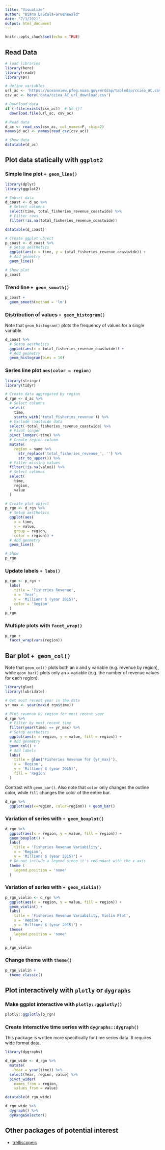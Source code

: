 ```yaml
---
title: "Visualize"
author: "Diana LaScala-Gruenewald"
date: "7/1/2021"
output: html_document
---
```


```r
knitr::opts_chunk$set(echo = TRUE)
```

## Read Data

```r
# load libraries
library(here)
library(readr)
library(DT)

# define variables
url_ac <- 'https://oceanview.pfeg.noaa.gov/erddap/tabledap/cciea_AC.csv'
csv_ac <- here('data/cciea_AC_url_download.csv')

# Download data
if (!file.exists(csv_ac))  # No {}?
  download.file(url_ac, csv_ac)

# Read data
d_ac <- read_csv(csv_ac, col_names=F, skip=2)
names(d_ac) <- names(read_csv(csv_ac))

# Show data
datatable(d_ac)
```

## Plot data statically with `ggplot2`

### Simple line plot `+ geom_line()`

```r
library(dplyr)
library(ggplot2)

# Subset data
d_coast <- d_ac %>%
  # Select columns
  select(time, total_fisheries_revenue_coastwide) %>%
  # Filter rows
  filter(!is.na(total_fisheries_revenue_coastwide))

datatable(d_coast)
```

```r
# Create ggplot object
p_coast <- d_coast %>%
  # Setup aesthetics
  ggplot(aes(x = time, y = total_fisheries_revenue_coastwide)) + 
  # Add geometry
  geom_line()

# Show plot
p_coast
```

### Trend line `+ geom_smooth()`

```r
p_coast +
  geom_smooth(method = 'lm')
```

### Distribution of values `+ geom_histogram()`

Note that `geom_histogram()` plots the frequency of values for a single variable.

```r
d_coast %>%
  # Setup aesthetics
  ggplot(aes(x = total_fisheries_revenue_coastwide)) + 
  # Add geometry
  geom_histogram(bins = 10)
```

### Series line plot `aes(color = region)`

```r
library(stringr)
library(tidyr)

# Create data aggregated by region
d_rgn <- d_ac %>%
  # Select columns
  select(
    time,
    starts_with('total_fisheries_revenue')) %>%
  # Exclude coastwide data
  select(-total_fisheries_revenue_coastwide) %>%
  # Pivot longer
  pivot_longer(-time) %>%
  # Create region column
  mutate(
    region = name %>%
      str_replace('total_fisheries_revenue_', '') %>%
      str_to_upper()) %>%
  # Filter missing values
  filter(!is.na(value)) %>%
  # Select columns
  select(
    time,
    region,
    value
  )

# Create plot object
p_rgn <- d_rgn %>%
  # Setup aesthetics
  ggplot(aes(
    x = time,
    y = value,
    group = region,
    color = region)) +
  # Add geometry
  geom_line()

# Show
p_rgn
```

### Update labels `+ labs()`

```r
p_rgn <- p_rgn + 
  labs(
    title = 'Fisheries Revenue',
    x = 'Year',
    y = 'Millions $ (year 2015)',
    color = 'Region'
  )
p_rgn
```

### Multiple plots with `facet_wrap()`

```r
p_rgn + 
  facet_wrap(vars(region))
```

## Bar plot `+ geom_col()`

Note that `geom_col()` plots both an x and y variable (e.g. revenue by region), while
`geom_bar()` plots only an x variable (e.g. the number of revenue values for each region).

```r
library(glue)
library(lubridate)

# Get most recent year in the data
yr_max <- year(max(d_rgn$time))

# Plot revenue by region for most recent year
d_rgn %>%
  # Filter by most recent time
  filter(year(time) == yr_max) %>%
  # Setup aesthetics
  ggplot(aes(x = region, y = value, fill = region)) + 
  # Add geometry
  geom_col() + 
  # Add labels
  labs(
    title = glue('Fisheries Revenue for {yr_max}'),
    x = 'Region',
    y = 'Millions $ (year 2015)',
    fill = 'Region'
  )
```

Contrast with `geom_bar()`. Also note that `color` only changes the outline color, while
`fill` changes the color of the entire bar.

```r
d_rgn %>%
  ggplot(aes(x=region, color=region)) + geom_bar()
```

### Variation of series with `+ geom_boxplot()`

```r
d_rgn %>%
  ggplot(aes(x = region, y = value, fill = region)) + 
  geom_boxplot() + 
  labs(
    title = 'Fisheries Revenue Variability',
    x = 'Region',
    y = 'Millions $ (year 2015)') + 
  # Do not include a legend since it's redundant with the x axis
  theme (
    legend.position = 'none'
  )
```

### Variation of series with `+ geom_violin()`

```r
p_rgn_violin <- d_rgn %>%
  ggplot(aes(x = region, y = value, fill = region)) + 
  geom_violin() +
  labs(
    title = 'Fisheries Revenue Variability, Violin Plot',
    x = 'Region',
    y = 'Millions $ (year 2015)') +
  theme(
    legend.position = 'none'
  )

p_rgn_violin
```

### Change theme with `theme()`

```r
p_rgn_violin + 
  theme_classic()
```

## Plot interactively with `plotly` or `dygraphs`

### Make ggplot interactive with `plotly::ggplotly()`

```r
plotly::ggplotly(p_rgn)
```

### Create interactive time series with `dygraphs::dygraph()`

This package is written more specifically for time series data. It requires wide format data.

```r
library(dygraphs)

d_rgn_wide <- d_rgn %>%
  mutate(
    Year = year(time)) %>%
  select(Year, region, value) %>%
  pivot_wider(
    names_from = region,
    values_from = value)

datatable(d_rgn_wide)
```

```r
d_rgn_wide %>%
  dygraph() %>%
  dyRangeSelector()
```

## Other packages of potential interest
- [trelliscopejs](https://cran.r-project.org/web/packages/trelliscopejs/vignettes/trelliscopejs.html)